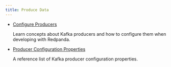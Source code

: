 ```yaml
---
title: Produce Data
---
```


<head>
    <meta name="title" content="Produce Data | Redpanda Docs"/>
    <meta name="description" content="Produce Data to Redpanda."/>
</head>

- [Configure Producers](../produce-data/configure-producers)

    Learn concepts about Kafka producers and how to configure them when developing with Redpanda.

- [Producer Configuration Properties](../produce-data/producer-properties)

    A reference list of Kafka producer configuration properties.